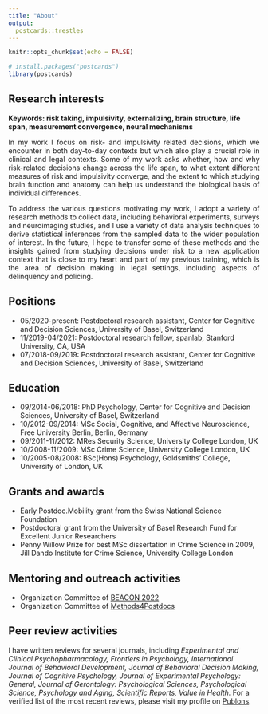 ```yaml
---
title: "About"
output:
  postcards::trestles
---
```


```r
knitr::opts_chunk$set(echo = FALSE)

# install.packages("postcards")
library(postcards)
```

## Research interests 

**Keywords: risk taking, impulsivity, externalizing, brain structure, life span, measurement convergence, neural mechanisms**

<p style="text-align:justify;">In my work I focus on risk- and impulsivity related decisions, which we encounter in both day-to-day contexts but which also play a crucial role in clinical and legal contexts. Some of my work asks whether, how and why risk-related decisions change across the life span, to what extent different measures of risk and impulsivity converge, and the extent to which studying brain function and anatomy can help us understand the biological basis of individual differences. </p>

<p style="text-align:justify;">To address the various questions motivating my work, I adopt a variety of research methods to collect data, including behavioral experiments, surveys and neuroimaging studies, and I use a variety of data analysis techniques to derive statistical inferences from the sampled data to the wider population of interest. In the future, I hope to transfer some of these methods and the insights gained from studying decisions under risk to a new application context that is close to my heart and part of my previous training, which is the area of decision making in legal settings, including aspects of delinquency and policing.</p>

## Positions
* 05/2020-present: Postdoctoral research assistant, Center for Cognitive and Decision Sciences, University of Basel, Switzerland
* 11/2019-04/2021: Postdoctoral research fellow, spanlab, Stanford University, CA, USA
* 07/2018-09/2019: Postdoctoral research assistant, Center for Cognitive and Decision Sciences, University of Basel, Switzerland

## Education 
* 09/2014-06/2018: PhD Psychology, Center for Cognitive and Decision Sciences, University of Basel, Switzerland
* 10/2012-09/2014: MSc Social, Cognitive, and Affective Neuroscience, Free University Berlin, Berlin, Germany
* 09/2011-11/2012: MRes Security Science, University College London, UK
* 10/2008-11/2009: MSc Crime Science, University College London, UK
* 10/2005-08/2008: BSc(Hons) Psychology, Goldsmiths' College, University of London, UK

## Grants and awards
* Early Postdoc.Mobility grant from the Swiss National Science Foundation
* Postdoctoral grant from the University of Basel Research Fund for Excellent Junior Researchers
* Penny Willow Prize for best MSc dissertation in Crime Science in 2009, Jill Dando Institute for Crime Science, University College London

## Mentoring and outreach activities
* Organization Committee of [BEACON 2022](https://psychologie.unibas.ch/de/beacon/)
* Organization Committee of [Methods4Postdocs](https://psychologie.unibas.ch/de/methods-training-for-postdocs/)

## Peer review activities
I have written reviews for several journals, including _Experimental and Clinical Psychopharmacology, Frontiers in Psychology, International Journal of Behavioral Development, Journal of Behavioral Decision Making, Journal of Cognitive Psychology, Journal of Experimental Psychology: General, Journal of Gerontology: Psychological Sciences, Psychological Science, Psychology and Aging, Scientific Reports, Value in Health._ For a verified list of the most recent reviews, please visit my profile on [Publons](https://publons.com/researcher/4347373/loreen-tisdall/).  

